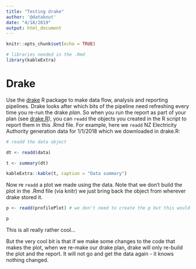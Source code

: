 ```yaml
---
title: "Testing drake"
author: '@dataknut'
date: "4/18/2019"
output: html_document
---
```


```r
knitr::opts_chunk$set(echo = TRUE)

# libraries needed in the .Rmd
library(kableExtra)
```

# Drake

Use the [drake](https://ropenscilabs.github.io/drake-manual/) R package to make data flow, analysis and reporting pipelines. Drake looks after which bits of the pipeline need refreshing every time you re-run the drake _plan_. So when you run the report as part of your plan (see [drake.R](drake.R)), you can `readd` the objects you created in the R script to report them in this .Rmd file. For example, here we `readd` NZ Electricity Authority generation data for 1/1/2018 which we downloaded in drake.R:

```r
# readd the data object

dt <- readd(data)

t <- summary(dt)

kableExtra::kable(t, caption = "Data summary")
```

Now re `readd` a plot we made using the data. Note that we don't build the plot in the .Rmd file (via knitr) we just bring back the object from wherever drake stored it.

```r
p <- readd(profilePlot) # we don't need to create the p but this would let us add stuff

p
```

This is all really rather cool...

But the very cool bit is that if we make some changes to the code that makes the plot, when we re-make our drake plan, drake will only re-build the plot and the report. It will not go and get the data again - it knows nothing changed.
